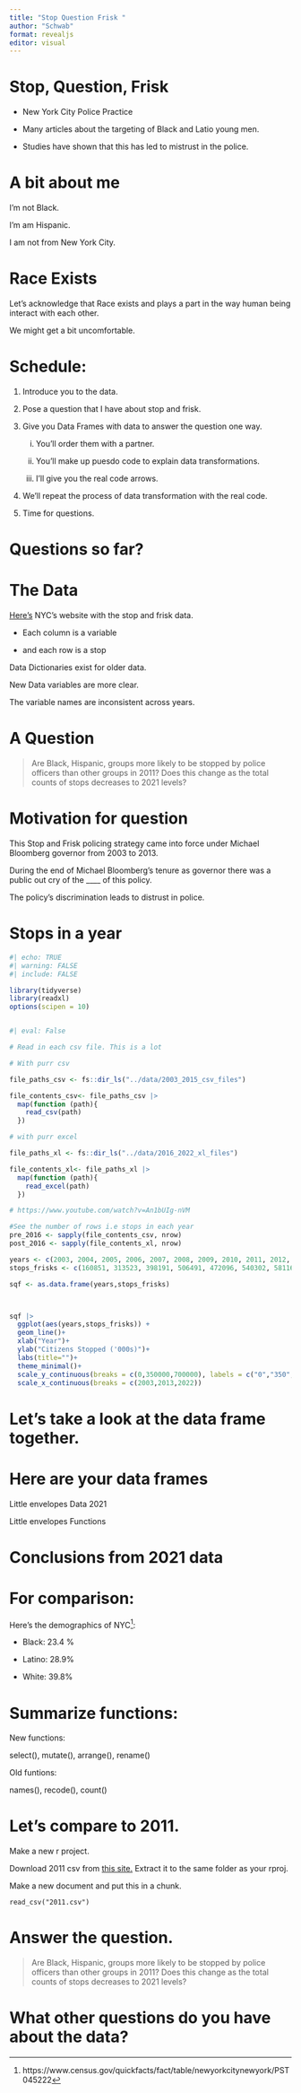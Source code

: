 ```yaml
---
title: "Stop Question Frisk "
author: "Schwab"
format: revealjs
editor: visual
---
```


# Stop, Question, Frisk

-   New York City Police Practice

-   Many articles about the targeting of Black and Latio young men.

-   Studies have shown that this has led to mistrust in the police.

# A bit about me

I'm not Black.

I'm am Hispanic.

I am not from New York City.

# 

# Race Exists

Let's acknowledge that Race exists and plays a part in the way human being interact with each other.

We might get a bit uncomfortable.

# Schedule:

::: incremental
1.  Introduce you to the data.

2.  Pose a question that I have about stop and frisk.

3.  Give you Data Frames with data to answer the question one way.

    i.  You'll order them with a partner.

    ii. You'll make up puesdo code to explain data transformations.

    iii. I'll give you the real code arrows.

4.  We'll repeat the process of data transformation with the real code.

5.  Time for questions.
:::

# Questions so far?

# The Data

[Here's](https://www.nyc.gov/site/nypd/stats/reports-analysis/stopfrisk.page) NYC's website with the stop and frisk data.

::: nonincremental
-   Each column is a variable

-   and each row is a stop
:::

Data Dictionaries exist for older data.

New Data variables are more clear.

The variable names are inconsistent across years.

# A Question

> Are Black, Hispanic, groups more likely to be stopped by police officers than other groups in 2011? Does this change as the total counts of stops decreases to 2021 levels?

# Motivation for question

This Stop and Frisk policing strategy came into force under Michael Bloomberg governor from 2003 to 2013.

During the end of Michael Bloomberg's tenure as governor there was a public out cry of the \_\_\_\_ of this policy.

The policy's discrimination leads to distrust in police.

# Stops in a year

```r
#| echo: TRUE
#| warning: FALSE
#| include: FALSE

library(tidyverse)
library(readxl)
options(scipen = 10)



```

```r
#| eval: False

# Read in each csv file. This is a lot 

# With purr csv

file_paths_csv <- fs::dir_ls("../data/2003_2015_csv_files")

file_contents_csv<- file_paths_csv |>
  map(function (path){
    read_csv(path)
  })

# with purr excel

file_paths_xl <- fs::dir_ls("../data/2016_2022_xl_files")

file_contents_xl<- file_paths_xl |>
  map(function (path){
    read_excel(path)
  })

# https://www.youtube.com/watch?v=An1bUIg-nVM

#See the number of rows i.e stops in each year
pre_2016 <- sapply(file_contents_csv, nrow)
post_2016 <- sapply(file_contents_xl, nrow)


```

```r

years <- c(2003, 2004, 2005, 2006, 2007, 2008, 2009, 2010, 2011, 2012, 2013, 2014, 2015, 2016, 2017, 2018, 2019, 2020, 2021, 2022 )
stops_frisks <- c(160851, 313523, 398191, 506491, 472096, 540302, 581168,  601285, 685724, 532911,  191851, 45787, 22563, 12405, 11629,  11008,   13459,9544 , 8947,  15102)  

sqf <- as.data.frame(years,stops_frisks)



sqf |> 
  ggplot(aes(years,stops_frisks)) +
  geom_line()+
  xlab("Year")+
  ylab("Citizens Stopped ('000s)")+
  labs(title="")+
  theme_minimal()+
  scale_y_continuous(breaks = c(0,350000,700000), labels = c("0","350","700"))+
  scale_x_continuous(breaks = c(2003,2013,2022))

```

# Let's take a look at the data frame together.

# Here are your data frames

Little envelopes Data 2021

Little envelopes Functions

# Conclusions from 2021 data

# For comparison:

Here's the demographics of NYC[^1]:

[^1]: https://www.census.gov/quickfacts/fact/table/newyorkcitynewyork/PST045222

-   Black: 23.4 %

-   Latino: 28.9%

-   White: 39.8%

# Summarize functions:

New functions:

select(), mutate(), arrange(), rename()

Old funtions:

names(), recode(), count()

# Let's compare to 2011.

Make a new r project.

Download 2011 csv from [this site.](https://www.nyc.gov/site/nypd/stats/reports-analysis/stopfrisk.page) Extract it to the same folder as your rproj.

Make a new document and put this in a chunk.

`read_csv("2011.csv")`

# Answer the question.

> Are Black, Hispanic, groups more likely to be stopped by police officers than other groups in 2011? Does this change as the total counts of stops decreases to 2021 levels?

# What other questions do you have about the data?
